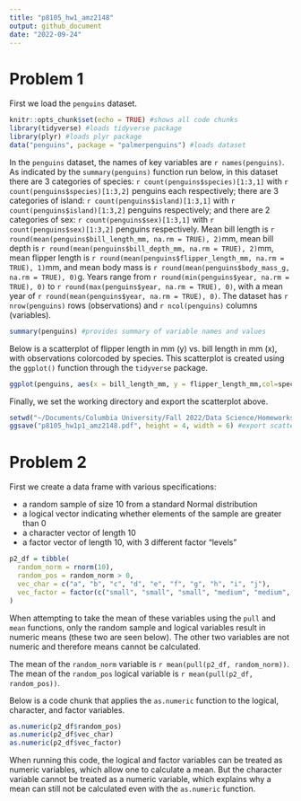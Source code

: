 ```yaml
---
title: "p8105_hw1_amz2148"
output: github_document
date: "2022-09-24"
---
```


# Problem 1

First we load the `penguins` dataset.

```r
knitr::opts_chunk$set(echo = TRUE) #shows all code chunks
library(tidyverse) #loads tidyverse package
library(plyr) #loads plyr package
data("penguins", package = "palmerpenguins") #loads dataset
```

In the `penguins` dataset, the names of key variables are ``r names(penguins)``. As indicated by the `summary(penguins)` function run below, in this dataset there are 3 categories of species: ``r count(penguins$species)[1:3,1]`` with ``r count(penguins$species)[1:3,2]`` penguins each respectively; there are 3 categories of island: ``r count(penguins$island)[1:3,1]`` with ``r count(penguins$island)[1:3,2]`` penguins respectively; and there are 2 categories of sex: ``r count(penguins$sex)[1:3,1]`` with ``r count(penguins$sex)[1:3,2]`` penguins respectively. Mean bill length is ``r round(mean(penguins$bill_length_mm, na.rm = TRUE), 2)``mm, mean bill depth is ``r round(mean(penguins$bill_depth_mm, na.rm = TRUE), 2)``mm, mean flipper length is ``r round(mean(penguins$flipper_length_mm, na.rm = TRUE), 1)``mm, and mean body mass is ``r round(mean(penguins$body_mass_g, na.rm = TRUE), 0)``g. Years range from ``r round(min(penguins$year, na.rm = TRUE), 0)`` to ``r round(max(penguins$year, na.rm = TRUE), 0)``, with a mean year of ``r round(mean(penguins$year, na.rm = TRUE), 0)``. The dataset has ``r nrow(penguins)`` rows (observations) and ``r ncol(penguins)`` columns (variables).

```r
summary(penguins) #provides summary of variable names and values
```

Below is a scatterplot of flipper length in mm (y) vs. bill length in mm (x), with observations colorcoded by species. This scatterplot is created using the `ggplot()` function through the `tidyverse` package.

```r
ggplot(penguins, aes(x = bill_length_mm, y = flipper_length_mm,col=species)) + geom_point() #creates colorcoded scatterplot
```

Finally, we set the working directory and export the scatterplot above.

```r
setwd("~/Documents/Columbia University/Fall 2022/Data Science/Homeworks/Homework1/p8105_hw1_amz2148") #set working directory
ggsave("p8105_hw1p1_amz2148.pdf", height = 4, width = 6) #export scatterplot
```

# Problem 2

First we create a data frame with various specifications:

* a random sample of size 10 from a standard Normal distribution
* a logical vector indicating whether elements of the sample are greater than 0
* a character vector of length 10
* a factor vector of length 10, with 3 different factor “levels”

```r
p2_df = tibble(
  random_norm = rnorm(10),
  random_pos = random_norm > 0,
  vec_char = c("a", "b", "c", "d", "e", "f", "g", "h", "i", "j"),
  vec_factor = factor(c("small", "small", "small", "medium", "medium", "medium", "large", "large", "large", "small"))
)
```

When attempting to take the mean of these variables using the ``pull`` and ``mean`` functions, only the random sample and logical variables result in numeric means (these two are seen below). The other two variables are not numeric and therefore means cannot be calculated. 

The mean of the `random_norm` variable is ``r mean(pull(p2_df, random_norm))``.
The mean of the `random_pos` logical variable is ``r mean(pull(p2_df, random_pos))``.

Below is a code chunk that applies the ``as.numeric`` function to the logical, character, and factor variables. 

```r
as.numeric(p2_df$random_pos)
as.numeric(p2_df$vec_char)
as.numeric(p2_df$vec_factor)
```

When running this code, the logical and factor variables can be treated as numeric variables, which allow one to calculate a mean. But the character variable cannot be treated as a numeric variable, which explains why a mean can still not be calculated even with the ``as.numeric`` function.



